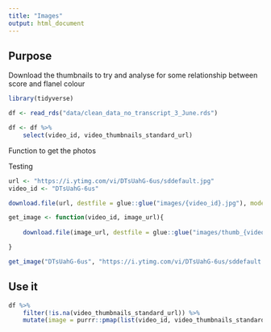 ```yaml
---
title: "Images"
output: html_document
---
```


## Purpose

Download the thumbnails to try and analyse for some relationship between score and flanel colour

```r
library(tidyverse)

df <- read_rds("data/clean_data_no_transcript_3_June.rds")

df <- df %>% 
    select(video_id, video_thumbnails_standard_url)
```


Function to get the photos

Testing

```r
url <- "https://i.ytimg.com/vi/DTsUahG-6us/sddefault.jpg"
video_id <- "DTsUahG-6us"

download.file(url, destfile = glue::glue("images/{video_id}.jpg"), mode = "wb")
```

```r
get_image <- function(video_id, image_url){
    
    download.file(image_url, destfile = glue::glue("images/thumb_{video_id}.jpg"), mode = "wb")

}

get_image("DTsUahG-6us", "https://i.ytimg.com/vi/DTsUahG-6us/sddefault.jpg")
```

## Use it

```r
df %>% 
    filter(!is.na(video_thumbnails_standard_url)) %>% 
    mutate(image = purrr::pmap(list(video_id, video_thumbnails_standard_url), get_image))
```     

